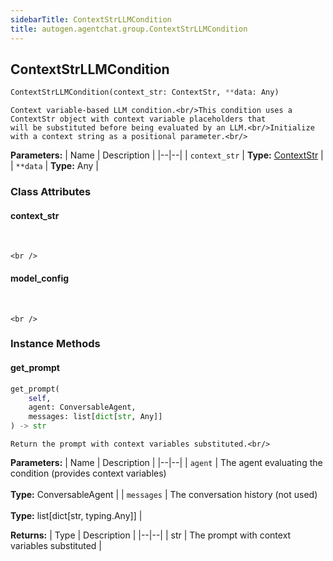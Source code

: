 ```yaml
---
sidebarTitle: ContextStrLLMCondition
title: autogen.agentchat.group.ContextStrLLMCondition
---
```

<h2 id="autogen.agentchat.group.ContextStrLLMCondition" class="doc doc-heading">
    <code class="doc-symbol doc-symbol-heading doc-symbol-class"></code>
    <span class="doc doc-object-name doc-class-name">ContextStrLLMCondition</span>
</h2>

```python
ContextStrLLMCondition(context_str: ContextStr, **data: Any)
```

    Context variable-based LLM condition.<br/>This condition uses a ContextStr object with context variable placeholders that
    will be substituted before being evaluated by an LLM.<br/>Initialize with a context string as a positional parameter.<br/>

<b>Parameters:</b>
| Name | Description |
|--|--|
| `context_str` | **Type:** [ContextStr](/docs/api-reference/autogen/agentchat/group/context_str/ContextStr) |
| `**data` | **Type:** Any |

### Class Attributes

<code class="doc-symbol doc-symbol-heading doc-symbol-attribute"></code>
#### context_str
<br />

    <br />

<code class="doc-symbol doc-symbol-heading doc-symbol-attribute"></code>
#### model_config
<br />

    <br />

### Instance Methods

<code class="doc-symbol doc-symbol-heading doc-symbol-method"></code>
#### get_prompt

```python
get_prompt(
    self,
    agent: ConversableAgent,
    messages: list[dict[str, Any]]
) -> str
```

    Return the prompt with context variables substituted.<br/>

<b>Parameters:</b>
| Name | Description |
|--|--|
| `agent` | The agent evaluating the condition (provides context variables)<br/><br/>**Type:** ConversableAgent |
| `messages` | The conversation history (not used)<br/><br/>**Type:** list[dict[str, typing.Any]] |

<b>Returns:</b>
| Type | Description |
|--|--|
| str | The prompt with context variables substituted |

<br />